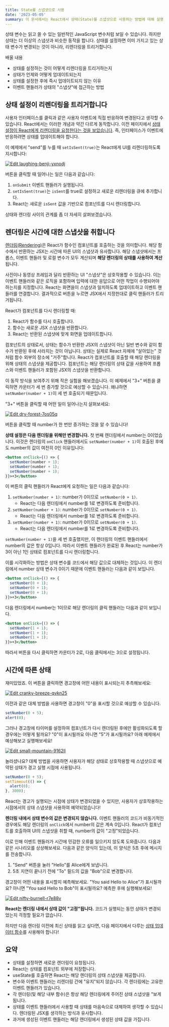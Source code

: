 ```yaml
---
title: State를 스냅샷으로 사용
date: '2023-05-05'
summary: 이 문서에서는 React에서 상태(State)를 스냅샷으로 사용하는 방법에 대해 설명합니다. React에서 상태를 업데이트하면 새로운 렌더링이 트리거되며, 이러한 동작을 자세히 살펴봅니다.
---
```


<TOCInline toc={props.toc} asDisclosure />


상태 변수는 읽고 쓸 수 있는 일반적인 JavaScript 변수처럼 보일 수 있습니다. 하지만 상태는 더 이상의 스냅샷과 비슷한 동작을 합니다. 상태를 설정하면 이미 가지고 있는 상태 변수가 변경되는 것이 아니라, 리렌더링을 트리거합니다.

배울 내용

- 상태를 설정하는 것이 어떻게 리렌더링을 트리거하는지
- 상태가 언제와 어떻게 업데이트되는지
- 상태를 설정한 후에 즉시 업데이트되지 않는 이유
- 이벤트 핸들러가 상태의 "스냅샷"에 접근하는 방법

## 상태 설정이 리렌더링을 트리거합니다

사용자 인터페이스를 클릭과 같은 사용자 이벤트에 직접 반응하여 변경된다고 생각할 수 있습니다. React에서는 이러한 개념과 약간 다르게 동작합니다. 이전 페이지에서 [상태 설정이 React에게 리렌더링을 요청한다는 것을 보았습니다](https://react.dev/learn/render-and-commit#step-1-trigger-a-render). 즉, 인터페이스가 이벤트에 반응하려면 상태를 업데이트해야 합니다.

이 예제에서 "send"를 누를 때 `setIsSent(true)`는 React에게 UI를 리렌더링하도록 지시합니다:

[![Edit laughing-benji-yxnodj](https://codesandbox.io/static/img/play-codesandbox.svg)](https://codesandbox.io/s/laughing-benji-yxnodj?autoresize=1&fontsize=14&hidenavigation=1&theme=dark)


버튼을 클릭할 때 일어나는 일은 다음과 같습니다:

1. `onSubmit` 이벤트 핸들러가 실행됩니다.
2. `setIsSent(true)`는 `isSent`를 true로 설정하고 새로운 리렌더링을 큐에 추가합니다.
3. React는 새로운 `isSent` 값을 기반으로 컴포넌트를 다시 렌더링합니다.

상태와 렌더링 사이의 관계를 좀 더 자세히 살펴보겠습니다.


## 렌더링은 시간에 대한 스냅샷을 취합니다

[렌더링(Rendering)](https://react.dev/learn/render-and-commit#step-2-react-renders-your-components)은 React가 함수인 컴포넌트를 호출하는 것을 의미합니다. 해당 함수에서 반환하는 JSX는 시간에 따른 UI의 스냅샷과 유사합니다. 해당 스냅샷에서는 프롭스, 이벤트 핸들러 및 로컬 변수가 모두 계산되며 **해당 렌더링의 상태를 사용하여 계산**됩니다.

사진이나 동영상 프레임과 달리 반환하는 UI "스냅샷"은 상호작용할 수 있습니다. 이는 이벤트 핸들러와 같은 로직을 포함하며 입력에 대한 응답으로 어떤 작업이 수행되어야 하는지를 지정합니다. React는 화면을이 스냅샷과 일치하도록 업데이트하고 이벤트 핸들러를 연결합니다. 결과적으로 버튼을 누르면 JSX에서 지정한대로 클릭 핸들러가 트리거됩니다.

React가 컴포넌트를 다시 렌더링할 때:

1. React가 함수를 다시 호출합니다.
2. 함수는 새로운 JSX 스냅샷을 반환합니다.
3. React는 반환된 스냅샷에 맞게 화면을 업데이트합니다.

컴포넌트의 상태로서, 상태는 함수가 반환한 JSX의 스냅샷이 아닌 일반 변수와 같이 함수가 반환된 후에 사라지는 것이 아닙니다. 상태는 실제로 React 자체에 "살아있는" 것처럼 함수 외부의 장소에 "거주"합니다. React가 컴포넌트를 호출할 때 해당 렌더링을 위해 상태의 스냅샷을 제공합니다. 컴포넌트는 해당 렌더링의 상태 값을 사용하여 프롭스와 이벤트 핸들러가 포함된 JSX의 스냅샷을 반환합니다.

이 동작 방식을 보여주기 위해 작은 실험을 해보겠습니다. 이 예제에서 "3+" 버튼을 클릭하면 카운터가 세 번 증가할 것으로 예상할 수 있습니다. 왜냐하면 `setNumber(number + 1)`이 세 번 호출되기 때문입니다.

"3+" 버튼을 클릭할 때 어떤 일이 일어나는지 살펴보세요:

[![Edit dry-forest-7os05q](https://codesandbox.io/static/img/play-codesandbox.svg)](https://codesandbox.io/s/dry-forest-7os05q?autoresize=1&fontsize=14&hidenavigation=1&theme=dark)


버튼을 클릭할 때 number가 한 번만 증가하는 것을 알 수 있습니다!

**상태 설정은 다음 렌더링을 위해만 변경합니다.** 첫 번째 렌더링에서 number는 0이었습니다. 이것은 렌더링의 `onClick` 핸들러에서도 `setNumber(number + 1)`이 호출된 후에도 number의 값이 여전히 0인 이유입니다:

```jsx
<button onClick={() => {
  setNumber(number + 1);
  setNumber(number + 1);
  setNumber(number + 1);
}}>+3</button>
```

이 버튼의 클릭 핸들러가 React에게 요청하는 일은 다음과 같습니다:

1. `setNumber(number + 1)`: number가 0이므로 `setNumber(0 + 1)`.
    - React는 다음 렌더링에서 number를 1로 변경하도록 준비합니다.
2. `setNumber(number + 1)`: number가 0이므로 `setNumber(0 + 1)`.
    - React는 다음 렌더링에서 number를 1로 변경하도록 준비합니다.
3. `setNumber(number + 1)`: number가 0이므로 `setNumber(0 + 1)`.
    - React는 다음 렌더링에서 number를 1로 변경하도록 준비합니다.

`setNumber(number + 1)`을 세 번 호출했지만, 이 렌더링의 이벤트 핸들러에서 number의 값은 항상 0입니다. 따라서 이벤트 핸들러가 완료된 후 React는 number가 3이 아닌 1인 상태로 컴포넌트를 다시 렌더링합니다.

이를 시각화하는 방법은 상태 변수를 코드에서 해당 값으로 대체하는 것입니다. 이 렌더링에서 number 상태 변수가 0이기 때문에 이벤트 핸들러는 다음과 같이 보입니다.

```jsx
<button onClick={() => {
  setNumber(0 + 1);
  setNumber(0 + 1);
  setNumber(0 + 1);
}}>+3</button>
```

다음 렌더링에서 number는 1이므로 해당 렌더링의 클릭 핸들러는 다음과 같이 보입니다.

```jsx
<button onClick={() => {
  setNumber(1 + 1);
  setNumber(1 + 1);
  setNumber(1 + 1);
}}>+3</button>
```

따라서 버튼을 다시 클릭하면 카운터가 2로, 다음 클릭에서는 3으로 설정됩니다.

## 시간에 따른 상태

재미있었죠. 이 버튼을 클릭하면 경고창에 어떤 내용이 표시되는지 추측해보세요:

[![Edit cranky-breeze-qvkn25](https://codesandbox.io/static/img/play-codesandbox.svg)](https://codesandbox.io/s/cranky-breeze-qvkn25?autoresize=1&fontsize=14&hidenavigation=1&theme=dark)


이전과 같은 대체 방법을 사용하면 경고창이 "0"을 표시할 것으로 예상할 수 있습니다.

```jsx
setNumber(0 + 5);
alert(0);
```

그러나 경고창에 타이머를 설정하여 컴포넌트가 다시 렌더링된 후에만 활성화되도록 할 경우에는 어떻게 될까요? "0"이 표시될까요 아니면 "5"가 표시될까요? 아래 예제에서 예상해보고 실행해보세요!

[![Edit small-mountain-9162ll](https://codesandbox.io/static/img/play-codesandbox.svg)](https://codesandbox.io/s/small-mountain-9162ll?autoresize=1&fontsize=14&hidenavigation=1&theme=dark)



놀라셨나요? 대체 방법을 사용하면 사용자가 해당 상태로 상호작용할 때 스냅샷으로 예약된 상태가 경고 실행 시점에 사용됩니다.

```jsx
setNumber(0 + 5);
setTimeout(() => {
  alert(0);
}, 3000);
```

React는 경고가 실행되는 시점에 상태가 변경되었을 수 있지만, 사용자가 상호작용하는 시점에서의 상태 스냅샷을 사용하여 예약되었습니다!

**렌더링 내에서 상태 변수의 값은 변경되지 않습니다.** 이벤트 핸들러의 코드가 비동기적인 경우에도 해당 렌더링의 `onClick`에서 number의 값은 계속 0입니다. React가 컴포넌트를 호출하여 UI의 스냅샷을 취할 때, number의 값이 "고정"되었습니다.

이로 인해 이벤트 핸들러가 시간에 민감한 오류를 일으키지 않도록 도와줍니다. 다음과 같은 시나리오를 상상해보세요. 다음과 같은 양식이 있는데, 이 양식은 5초 후에 메시지를 전송합니다.

1. "Send" 버튼을 눌러 "Hello"를 Alice에게 보냅니다.
2. 5초 지연이 끝나기 전에 "To" 필드의 값을 "Bob"으로 변경합니다.

경고창이 어떤 내용을 표시할지 예측해보세요. "You said Hello to Alice"가 표시될까요? 아니면 "You said Hello to Bob"이 표시될까요? 예측한 후에 실행해보세요!

[![Edit nifty-burnell-r7e88v](https://codesandbox.io/static/img/play-codesandbox.svg)](https://codesandbox.io/s/nifty-burnell-r7e88v?autoresize=1&fontsize=14&hidenavigation=1&theme=dark)



**React는 렌더링 내에서 상태 값이 "고정"됩니다.** 코드가 실행되는 동안 상태가 변경되었는지 걱정할 필요가 없습니다.

하지만 다음 렌더링 이전에 최신 상태를 읽고 싶다면, 다음 페이지에서 다루는 [상태 업데이터 함수](https://react.dev/learn/queueing-a-series-of-state-updates)를 사용해야 합니다!

## 요약

- 상태를 설정하면 새로운 렌더링이 요청됩니다.
- React는 상태를 컴포넌트 외부에 저장합니다.
- useState를 호출하면 React는 해당 렌더링의 상태 스냅샷을 제공합니다.
- 변수와 이벤트 핸들러는 리렌더링 간에 "유지"되지 않습니다. 각 렌더링에는 고유한 이벤트 핸들러가 있습니다.
- 각 렌더링(및 해당 내부 함수)은 항상 해당 렌더링에게 주어진 상태 스냅샷을 "보게 됩니다.
- 상태를 이벤트 핸들러에서 사용할 때 상태를 마음속으로 대체하여 생각할 수 있습니다. 렌더링된 JSX를 생각하는 방식과 유사합니다.
- 과거에 생성된 이벤트 핸들러는 해당 렌더링에서 생성된 상태 값을 가집니다.


